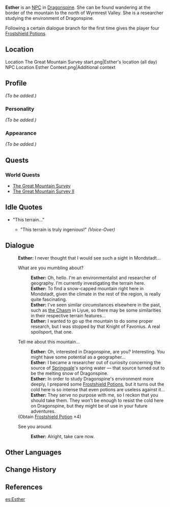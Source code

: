 {{Meta
<!-- REMOVE THIS TEMPLATE AFTER ADDING MISSING INFO -->
|missing_NPC_profile  = yes
}}
{{Character Infobox
|type             = NPC
|image            = NPC Esther.png
|region           = Mondstadt
|title            = Researcher
|dialoguereward   = {{Card|Frostshield Potion|4}}
|voiceJP          = [http://amuleto.jp/talents/fukutajunna.html Junna Fukuta (福田純梨)]<ref>Amuleto: [http://amuleto.jp/talents/fukutajunna.html JP VA's Profile]</ref>
}}
'''Esther''' is an [[NPC]] in [[Dragonspine]]. She can be found wandering at the border of the mountain to the north of Wyrmrest Valley. She is a researcher studying the environment of Dragonspine.

Following a certain dialogue branch for the first time gives the player four [[Frostshield Potion]]s.

==Location==
<gallery hideaddbutton="true" captionalign="center">
Location The Great Mountain Survey start.png|Esther's location (all day)
NPC Location Esther Context.png|Additional context
</gallery>

==Profile==
<!--detailed story/lore information goes here-->
''(To be added.)''

===Personality===
''(To be added.)''

===Appearance===
''(To be added.)''

==Quests==
===World Quests===
* [[The Great Mountain Survey]]
* [[The Great Mountain Survey II]]

==Idle Quotes==
* "This terrain..."
** {{A|VO Esther 01.ogg}} "This terrain is truly ingenious!" ''(Voice-Over)''

==Dialogue==
{{Dialogue start}}
:'''Esther:''' I never thought that I would see such a sight in Mondstadt...
:{{DIcon}} What are you mumbling about?
::'''Esther:''' Oh, hello. I'm an environmentalist and researcher of geography. I'm currently investigating the terrain here.
::'''Esther:''' To find a snow-capped mountain right here in Mondstadt, given the climate in the rest of the region, is really quite fascinating.
::'''Esther:''' I've seen similar circumstances elsewhere in the past, such as [[the Chasm]] in Liyue, so there may be some similarities in their respective terrain features...
::'''Esther:''' I wanted to go up the mountain to do some proper research, but I was stopped by that Knight of Favonius. A real spoilsport, that one.
:{{DIcon|Reward}} Tell me about this mountain...
::'''Esther:''' Oh, interested in Dragonspine, are you? Interesting. You might have some potential as a geographer...
::'''Esther:''' I became a researcher out of curiosity concerning the source of [[Springvale]]'s spring water &mdash; that source turned out to be the melting snow of Dragonspine.
::'''Esther:''' In order to study Dragonspine's environment more deeply, I prepared some [[Frostshield Potion]]s, but it turns out the cold here is so intense that even potions are useless against it...
::'''Esther:''' They serve no purpose with me, so I reckon that you should take them. They won't be enough to resist the cold here on Dragonspine, but they might be of use in your future adventures.
:;(Obtain [[Frostshield Potion]] ×4)
:{{DIcon}} See you around.
::'''Esther:''' Alright, take care now.
{{Dialogue end}}

==Other Languages==
{{Other Languages
|default_hidden = 1
|en      = Esther
|zhs     = 艾斯特尔
|zhs_rm  = Àisītè'ěr
|zht     = 艾斯特爾
|zht_rm  = Àisītè'ěr
|ja      = アイスター
|ja_rm   = Aisutaa
|ko      = 에스더
|ko_rm   = 
|es      = Esther
|fr      = Esther
|ru      = Эстер
|th      = Esther
|vi      = Esther
|de      = Esther
|id      = Esther
|pt      = Esther
}}

==Change History==
{{Change History|1.2}}

==References==
{{Reflist}}

[[es:Esther]]